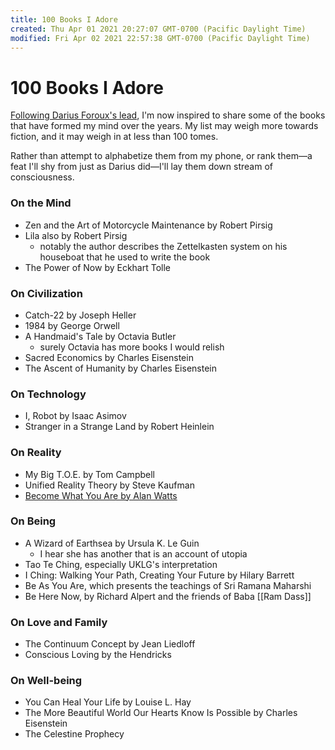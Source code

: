 ```yaml
---
title: 100 Books I Adore
created: Thu Apr 01 2021 20:27:07 GMT-0700 (Pacific Daylight Time)
modified: Fri Apr 02 2021 22:57:38 GMT-0700 (Pacific Daylight Time)
---
```


# 100 Books I Adore

[Following Darius Foroux's lead](https://medium.com/life-learning/100-great-books-to-read-in-a-lifetime-f3b7069ce8b3), I'm now inspired to share some of the books that have formed my mind over the years. My list may weigh more towards fiction, and it may weigh in at less than 100 tomes.

Rather than attempt to alphabetize them from my phone, or rank them—a feat I'll shy from just as Darius did—I'll lay them down stream of consciousness.

### On the Mind

- Zen and the Art of Motorcycle Maintenance by Robert Pirsig
- Lila also by Robert Pirsig
  - notably the author describes the Zettelkasten system on his houseboat that he used to write the book
- The Power of Now by Eckhart Tolle

### On Civilization

- Catch-22 by Joseph Heller
- 1984 by George Orwell
- A Handmaid's Tale by Octavia Butler
  - surely Octavia has more books I would relish
- Sacred Economics by Charles Eisenstein
- The Ascent of Humanity by Charles Eisenstein

### On Technology

- I, Robot by Isaac Asimov
- Stranger in a Strange Land by Robert Heinlein

### On Reality

- My Big T.O.E. by Tom Campbell
- Unified Reality Theory by Steve Kaufman
- [Become What You Are by Alan Watts](https://www.goodreads.com/book/show/60553.Become_What_You_Are)

### On Being

- A Wizard of Earthsea by Ursula K. Le Guin
  - I hear she has another that is an account of utopia
- Tao Te Ching, especially UKLG's interpretation
- I Ching: Walking Your Path, Creating Your Future by Hilary Barrett
- Be As You Are, which presents the teachings of Sri Ramana Maharshi
- Be Here Now, by Richard Alpert and the friends of Baba [[Ram Dass]]

### On Love and Family

- The Continuum Concept by Jean Liedloff
- Conscious Loving by the Hendricks

### On Well-being

- You Can Heal Your Life by Louise L. Hay
- The More Beautiful World Our Hearts Know Is Possible by Charles Eisenstein
- The Celestine Prophecy
